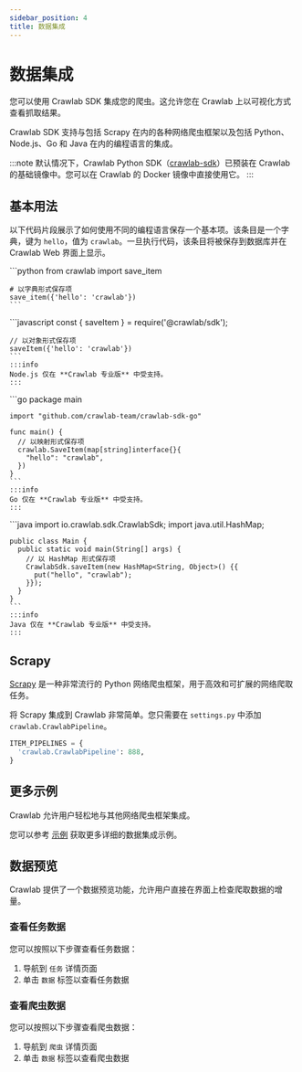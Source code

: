 ```yaml
---
sidebar_position: 4
title: 数据集成
---
```



# 数据集成

您可以使用 Crawlab SDK 集成您的爬虫。这允许您在 Crawlab 上以可视化方式查看抓取结果。

Crawlab SDK 支持与包括 Scrapy 在内的各种网络爬虫框架以及包括 Python、Node.js、Go 和 Java 在内的编程语言的集成。

:::note
默认情况下，Crawlab Python SDK（[crawlab-sdk](https://pypi.org/project/crawlab-sdk/)）已预装在 Crawlab 的基础镜像中。您可以在 Crawlab 的 Docker 镜像中直接使用它。
:::

## 基本用法

以下代码片段展示了如何使用不同的编程语言保存一个基本项。该条目是一个字典，键为 `hello`，值为 `crawlab`。一旦执行代码，该条目将被保存到数据库并在 Crawlab Web 界面上显示。

<Tabs defaultValue="python">
  <TabItem value="python" label="Python">
    ```python
    from crawlab import save_item

    # 以字典形式保存项
    save_item({'hello': 'crawlab'})
    ```
  </TabItem>
  <TabItem value="node" label="Node.js">
    ```javascript
    const { saveItem } = require('@crawlab/sdk');

    // 以对象形式保存项
    saveItem({'hello': 'crawlab'})
    ```
    :::info
    Node.js 仅在 **Crawlab 专业版** 中受支持。
    :::
  </TabItem>
  <TabItem value="go" label="Go">
    ```go
    package main

    import "github.com/crawlab-team/crawlab-sdk-go"

    func main() {
      // 以映射形式保存项
      crawlab.SaveItem(map[string]interface{}{
        "hello": "crawlab",
      })
    }
    ```
    :::info
    Go 仅在 **Crawlab 专业版** 中受支持。
    :::
  </TabItem>
  <TabItem value="java" label="Java">
    ```java
    import io.crawlab.sdk.CrawlabSdk;
    import java.util.HashMap;

    public class Main {
      public static void main(String[] args) {
        // 以 HashMap 形式保存项
        CrawlabSdk.saveItem(new HashMap<String, Object>() {{
          put("hello", "crawlab");
        }});
      }
    }
    ```
    :::info
    Java 仅在 **Crawlab 专业版** 中受支持。
    :::
  </TabItem>
</Tabs>

## Scrapy

[Scrapy](https://scrapy.org) 是一种非常流行的 Python 网络爬虫框架，用于高效和可扩展的网络爬取任务。

将 Scrapy 集成到 Crawlab 非常简单。您只需要在 `settings.py` 中添加 `crawlab.CrawlabPipeline`。
```python
ITEM_PIPELINES = {
  'crawlab.CrawlabPipeline': 888,
}
```

## 更多示例

Crawlab 允许用户轻松地与其他网络爬虫框架集成。

您可以参考 [示例](/docs/category/examples) 获取更多详细的数据集成示例。

## 数据预览

Crawlab 提供了一个数据预览功能，允许用户直接在界面上检查爬取数据的增量。

### 查看任务数据

您可以按照以下步骤查看任务数据：

1. 导航到 `任务` 详情页面
2. 单击 `数据` 标签以查看任务数据

### 查看爬虫数据

您可以按照以下步骤查看爬虫数据：

1. 导航到 `爬虫` 详情页面
2. 单击 `数据` 标签以查看爬虫数据
